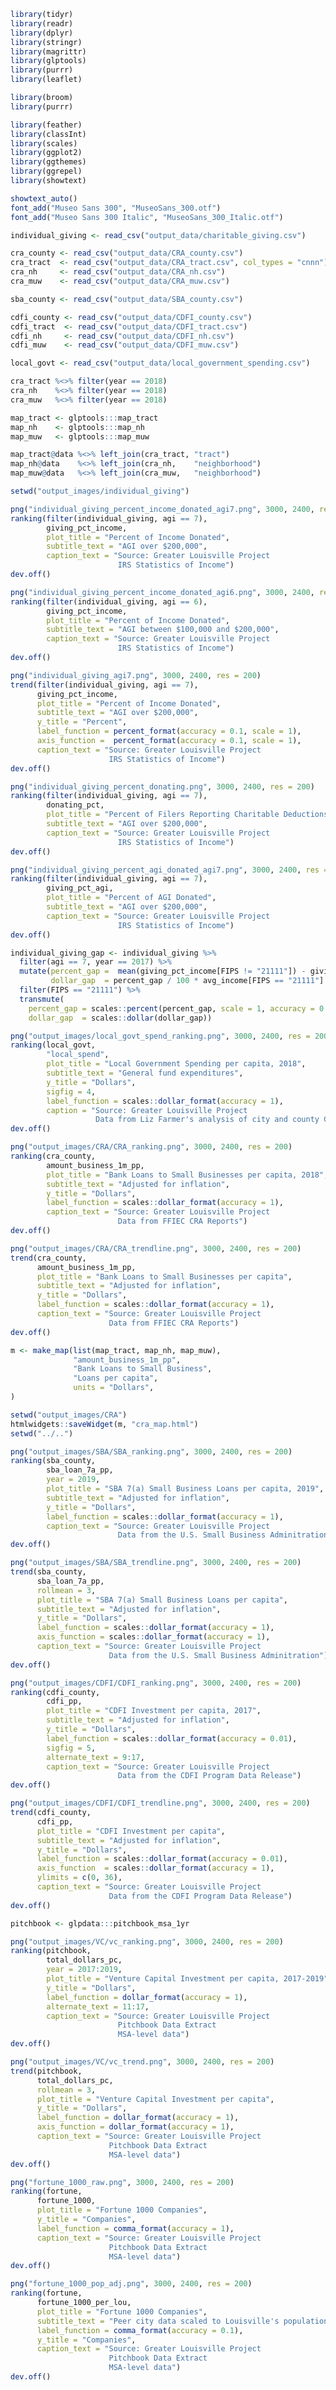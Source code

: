 ```{r setup}
library(tidyr)
library(readr)
library(dplyr)
library(stringr)
library(magrittr)
library(glptools)
library(purrr)
library(leaflet)

library(broom)
library(purrr)

library(feather)
library(classInt)
library(scales)
library(ggplot2)
library(ggthemes)
library(ggrepel)
library(showtext)

showtext_auto()
font_add("Museo Sans 300", "MuseoSans_300.otf")
font_add("Museo Sans 300 Italic", "MuseoSans_300_Italic.otf")
```

```{r read_data}
individual_giving <- read_csv("output_data/charitable_giving.csv")

cra_county <- read_csv("output_data/CRA_county.csv")
cra_tract  <- read_csv("output_data/CRA_tract.csv", col_types = "cnnn")
cra_nh     <- read_csv("output_data/CRA_nh.csv")
cra_muw    <- read_csv("output_data/CRA_muw.csv")

sba_county <- read_csv("output_data/SBA_county.csv")

cdfi_county <- read_csv("output_data/CDFI_county.csv")
cdfi_tract  <- read_csv("output_data/CDFI_tract.csv")
cdfi_nh     <- read_csv("output_data/CDFI_nh.csv")
cdfi_muw    <- read_csv("output_data/CDFI_muw.csv")

local_govt <- read_csv("output_data/local_government_spending.csv")

cra_tract %<>% filter(year == 2018)
cra_nh    %<>% filter(year == 2018)
cra_muw   %<>% filter(year == 2018)

map_tract <- glptools:::map_tract
map_nh    <- glptools:::map_nh
map_muw   <- glptools:::map_muw

map_tract@data %<>% left_join(cra_tract, "tract")
map_nh@data    %<>% left_join(cra_nh,    "neighborhood")
map_muw@data   %<>% left_join(cra_muw,   "neighborhood")
```

```{r charitable_giving}
setwd("output_images/individual_giving")

png("individual_giving_percent_income_donated_agi7.png", 3000, 2400, res = 200)
ranking(filter(individual_giving, agi == 7),
        giving_pct_income, 
        plot_title = "Percent of Income Donated",
        subtitle_text = "AGI over $200,000",
        caption_text = "Source: Greater Louisville Project
                        IRS Statistics of Income")
dev.off()

png("individual_giving_percent_income_donated_agi6.png", 3000, 2400, res = 200)
ranking(filter(individual_giving, agi == 6),
        giving_pct_income, 
        plot_title = "Percent of Income Donated",
        subtitle_text = "AGI between $100,000 and $200,000",
        caption_text = "Source: Greater Louisville Project
                        IRS Statistics of Income")
dev.off()

png("individual_giving_agi7.png", 3000, 2400, res = 200)
trend(filter(individual_giving, agi == 7), 
      giving_pct_income, 
      plot_title = "Percent of Income Donated",
      subtitle_text = "AGI over $200,000",
      y_title = "Percent",
      label_function = percent_format(accuracy = 0.1, scale = 1),
      axis_function =  percent_format(accuracy = 0.1, scale = 1),
      caption_text = "Source: Greater Louisville Project
                      IRS Statistics of Income")
dev.off()

png("individual_giving_percent_donating.png", 3000, 2400, res = 200)
ranking(filter(individual_giving, agi == 7),
        donating_pct, 
        plot_title = "Percent of Filers Reporting Charitable Deductions",
        subtitle_text = "AGI over $200,000",
        caption_text = "Source: Greater Louisville Project
                        IRS Statistics of Income")
dev.off()

png("individual_giving_percent_agi_donated_agi7.png", 3000, 2400, res = 200)
ranking(filter(individual_giving, agi == 7),
        giving_pct_agi, 
        plot_title = "Percent of AGI Donated",
        subtitle_text = "AGI over $200,000",
        caption_text = "Source: Greater Louisville Project
                        IRS Statistics of Income")
dev.off()

individual_giving_gap <- individual_giving %>%
  filter(agi == 7, year == 2017) %>%
  mutate(percent_gap =  mean(giving_pct_income[FIPS != "21111"]) - giving_pct_income[FIPS == "21111"],
         dollar_gap  = percent_gap / 100 * avg_income[FIPS == "21111"] * total_returns) %>%
  filter(FIPS == "21111") %>%
  transmute(
    percent_gap = scales::percent(percent_gap, scale = 1, accuracy = 0.1), 
    dollar_gap  = scales::dollar(dollar_gap))
```

```{r local_government}
png("output_images/local_govt_spend_ranking.png", 3000, 2400, res = 200)
ranking(local_govt,
        "local_spend",
        plot_title = "Local Government Spending per capita, 2018",
        subtitle_text = "General fund expenditures",
        y_title = "Dollars",
        sigfig = 4,
        label_function = scales::dollar_format(accuracy = 1),
        caption = "Source: Greater Louisville Project
                   Data from Liz Farmer's analysis of city and county CAFRs")
dev.off()
```

```{r CRA}
png("output_images/CRA/CRA_ranking.png", 3000, 2400, res = 200)
ranking(cra_county, 
        amount_business_1m_pp,
        plot_title = "Bank Loans to Small Businesses per capita, 2018",
        subtitle_text = "Adjusted for inflation",
        y_title = "Dollars",
        label_function = scales::dollar_format(accuracy = 1),
        caption_text = "Source: Greater Louisville Project
                        Data from FFIEC CRA Reports")
dev.off()

png("output_images/CRA/CRA_trendline.png", 3000, 2400, res = 200)
trend(cra_county, 
      amount_business_1m_pp,
      plot_title = "Bank Loans to Small Businesses per capita",
      subtitle_text = "Adjusted for inflation",
      y_title = "Dollars",
      label_function = scales::dollar_format(accuracy = 1),
      caption_text = "Source: Greater Louisville Project
                      Data from FFIEC CRA Reports")
dev.off()

m <- make_map(list(map_tract, map_nh, map_muw),
              "amount_business_1m_pp",
              "Bank Loans to Small Business",
              "Loans per capita",
              units = "Dollars",
)

setwd("output_images/CRA")
htmlwidgets::saveWidget(m, "cra_map.html")
setwd("../..")
```

```{r SBA}
png("output_images/SBA/SBA_ranking.png", 3000, 2400, res = 200)
ranking(sba_county, 
        sba_loan_7a_pp,
        year = 2019,
        plot_title = "SBA 7(a) Small Business Loans per capita, 2019",
        subtitle_text = "Adjusted for inflation",
        y_title = "Dollars",
        label_function = scales::dollar_format(accuracy = 1),
        caption_text = "Source: Greater Louisville Project
                        Data from the U.S. Small Business Adminitration")
dev.off()

png("output_images/SBA/SBA_trendline.png", 3000, 2400, res = 200)
trend(sba_county, 
      sba_loan_7a_pp,
      rollmean = 3,
      plot_title = "SBA 7(a) Small Business Loans per capita",
      subtitle_text = "Adjusted for inflation",
      y_title = "Dollars",
      label_function = scales::dollar_format(accuracy = 1),
      axis_function = scales::dollar_format(accuracy = 1),
      caption_text = "Source: Greater Louisville Project
                      Data from the U.S. Small Business Adminitration")
dev.off()

```

```{r CDFI}
png("output_images/CDFI/CDFI_ranking.png", 3000, 2400, res = 200)
ranking(cdfi_county, 
        cdfi_pp,
        plot_title = "CDFI Investment per capita, 2017",
        subtitle_text = "Adjusted for inflation",
        y_title = "Dollars",
        label_function = scales::dollar_format(accuracy = 0.01),
        sigfig = 5,
        alternate_text = 9:17,
        caption_text = "Source: Greater Louisville Project
                        Data from the CDFI Program Data Release")
dev.off()

png("output_images/CDFI/CDFI_trendline.png", 3000, 2400, res = 200)
trend(cdfi_county, 
      cdfi_pp,
      plot_title = "CDFI Investment per capita",
      subtitle_text = "Adjusted for inflation",
      y_title = "Dollars",
      label_function = scales::dollar_format(accuracy = 0.01),
      axis_function  = scales::dollar_format(accuracy = 1),
      ylimits = c(0, 36),
      caption_text = "Source: Greater Louisville Project
                      Data from the CDFI Program Data Release")
dev.off()
```

```{r}
pitchbook <- glpdata:::pitchbook_msa_1yr

png("output_images/VC/vc_ranking.png", 3000, 2400, res = 200)
ranking(pitchbook, 
        total_dollars_pc,
        year = 2017:2019,
        plot_title = "Venture Capital Investment per capita, 2017-2019",
        y_title = "Dollars",
        label_function = dollar_format(accuracy = 1),
        alternate_text = 11:17,
        caption_text = "Source: Greater Louisville Project
                        Pitchbook Data Extract
                        MSA-level data")
dev.off()

png("output_images/VC/vc_trend.png", 3000, 2400, res = 200)
trend(pitchbook, 
      total_dollars_pc,
      rollmean = 3,
      plot_title = "Venture Capital Investment per capita",
      y_title = "Dollars",
      label_function = dollar_format(accuracy = 1),
      axis_function = dollar_format(accuracy = 1),
      caption_text = "Source: Greater Louisville Project
                      Pitchbook Data Extract
                      MSA-level data")
dev.off()

```

```{r}
png("fortune_1000_raw.png", 3000, 2400, res = 200)
ranking(fortune, 
      fortune_1000, 
      plot_title = "Fortune 1000 Companies",
      y_title = "Companies",
      label_function = comma_format(accuracy = 1),
      caption_text = "Source: Greater Louisville Project
                      Pitchbook Data Extract
                      MSA-level data")
dev.off()

png("fortune_1000_pop_adj.png", 3000, 2400, res = 200)
ranking(fortune, 
      fortune_1000_per_lou, 
      plot_title = "Fortune 1000 Companies",
      subtitle_text = "Peer city data scaled to Louisville's population",
      label_function = comma_format(accuracy = 0.1),
      y_title = "Companies",
      caption_text = "Source: Greater Louisville Project
                      Pitchbook Data Extract
                      MSA-level data")
dev.off()
```

